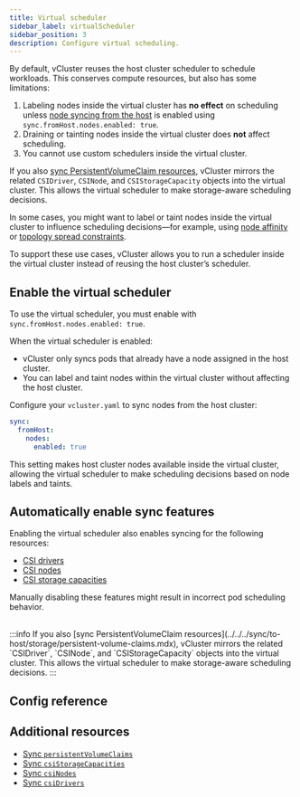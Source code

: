 ```yaml
---
title: Virtual scheduler
sidebar_label: virtualScheduler
sidebar_position: 3
description: Configure virtual scheduling.
---
```



By default, vCluster reuses the host cluster scheduler to schedule workloads. This conserves compute resources, but also has some limitations:

1. Labeling nodes inside the virtual cluster has **no effect** on scheduling unless [node syncing from the host](../../../sync/from-host/nodes) is enabled using `sync.fromHost.nodes.enabled: true`.
2. Draining or tainting nodes inside the virtual cluster does **not** affect scheduling.
3. You cannot use custom schedulers inside the virtual cluster.

<!-- vale off -->
If you also [sync PersistentVolumeClaim resources](../../../sync/to-host/storage/persistent-volume-claims.mdx), vCluster mirrors the related `CSIDriver`, `CSINode`, and `CSIStorageCapacity` objects into the virtual cluster. This allows the virtual scheduler to make storage-aware scheduling decisions.

In some cases, you might want to label or taint nodes inside the virtual cluster to influence scheduling decisions—for example, using [node affinity](https://kubernetes.io/docs/concepts/scheduling-eviction/assign-pod-node/#affinity-and-anti-affinity) or [topology spread constraints](https://kubernetes.io/docs/concepts/workloads/pods/pod-topology-spread-constraints/).
<!-- vale on -->

To support these use cases, vCluster allows you to run a scheduler inside the virtual cluster instead of reusing the host cluster’s scheduler.

## Enable the virtual scheduler

To use the virtual scheduler, you must enable with `sync.fromHost.nodes.enabled: true`.

When the virtual scheduler is enabled:

- vCluster only syncs pods that already have a node assigned in the host cluster.
- You can label and taint nodes within the virtual cluster without affecting the host cluster.

Configure your `vcluster.yaml` to sync nodes from the host cluster:

```yaml
sync:
  fromHost:
    nodes:
      enabled: true
```

This setting makes host cluster nodes available inside the virtual cluster, allowing the virtual scheduler to make scheduling decisions based on node labels and taints.

## Automatically enable sync features

Enabling the virtual scheduler also enables syncing for the following resources:

- [CSI drivers](../../../sync/from-host/csi-drivers.mdx)
- [CSI nodes](../../..//sync/from-host/csi-nodes.mdx)
- [CSI storage capacities](../../../sync/from-host/csi-storage-capacities.mdx)

Manually disabling these features might result in incorrect pod scheduling behavior.

<br/>
:::info
If you also [sync PersistentVolumeClaim resources](../../../sync/to-host/storage/persistent-volume-claims.mdx), vCluster mirrors the related `CSIDriver`, `CSINode`, and `CSIStorageCapacity` objects into the virtual cluster. This allows the virtual scheduler to make storage-aware scheduling decisions.
:::

## Config reference

<VirtualSchedulerConfig/>

## Additional resources

- [Sync `persistentVolumeClaims`](../../../sync/to-host/storage/persistent-volume-claims.mdx)
- [Sync `csiStorageCapacities`](../../../sync/from-host/csi-storage-capacities.mdx)
- [Sync `csiNodes`](../../../sync/from-host/csi-nodes.mdx)
- [Sync `csiDrivers`](../../../sync/from-host/csi-drivers.mdx)
